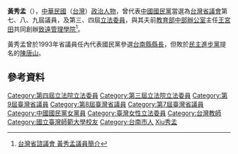 {{Infobox_officeholder
| name = 黃秀孟
| image name =
| width = 
| now = 
| period = 
| Sex = 女 
| Native place = 
| date of birth = {{Birth date and age|1944|10|2}}
| party = {{Kmt|19px}}
| place of birth = {{TWN-JPN}}[[台南州|台南州]]
| nationality = {{ROC}}
| educate = 
*國立臺灣師範大學社會教育學系畢業
| past = 
*佳里國中教師
*苗栗市明仁國中訓導主任
*[[臺北縣政府教育局|臺北縣政府教育局]]督學
*[[高雄市政府教育局|高雄市政府教育局]]股長
*臺灣省議會第七屆議員<br><span style="color: blue;">(1981年-1985年)</span>
*臺灣省議會第八屆議員<br><span style="color: blue;">(1985年-1989年)</span>
*臺灣省議會第九屆議員<br><span style="color: blue;">(1989年-1994年)</span>
*第三屆立法委員<br><span style="color: blue;">(1996年-1999年)</span>
*第四屆立法委員<br><span style="color: blue;">(1999年-2002年)</span>
}}
'''黃秀孟'''（{{bd|1944年|10月2日|||catIdx=Huang黃秀孟}}），[[中華民國|中華民國]]（[[台灣|台灣]]）[[政治人物|政治人物]]，曾代表[[中國國民黨|中國國民黨]]當選為[[台灣省|台灣省]][[臺灣省議會|議會]]第七、八、九屆議員，及第三、四屆[[立法委員|立法委員]]，與其夫前[[教育部中部辦公室|教育部中部辦公室]]主任[[王宮田|王宮田]]共同創辦[[致遠管理學院|致遠管理學院]]<ref>[http://www.tpa.gov.tw/big5/Councilor/Councilor_view.asp?id=921&cid=2&urlID=20 台灣省諮議會 黃秀孟議員簡介]</ref>。

黃秀孟曾於1993年省議員任內代表國民黨參選[[台南縣縣長|台南縣縣長]]，但敗於[[民主進步黨|民主進步黨]]提名的[[陳唐山|陳唐山]]。

==參考資料==
<div class="references-small">
<references />
</div>

{{TW-poli-bio-stub}}

{{DEFAULTSORT:Huang黃秀孟}}
[[Category:第四屆立法院立法委員|Category:第四屆立法院立法委員]]
[[Category:第三屆立法院立法委員|Category:第三屆立法院立法委員]]
[[Category:第9屆臺灣省議員|Category:第9屆臺灣省議員]]
[[Category:第8屆臺灣省議員|Category:第8屆臺灣省議員]]
[[Category:第7屆臺灣省議員|Category:第7屆臺灣省議員]]
[[Category:中國國民黨女黨員|Category:中國國民黨女黨員]]
[[Category:臺灣女性立法委員|Category:臺灣女性立法委員]]
[[Category:台灣教師|Category:台灣教師]]
[[Category:國立臺灣師範大學校友|Category:國立臺灣師範大學校友]]
[[Category:台南市人|Category:台南市人]]
[[Category:黃姓|Xiu秀孟]]